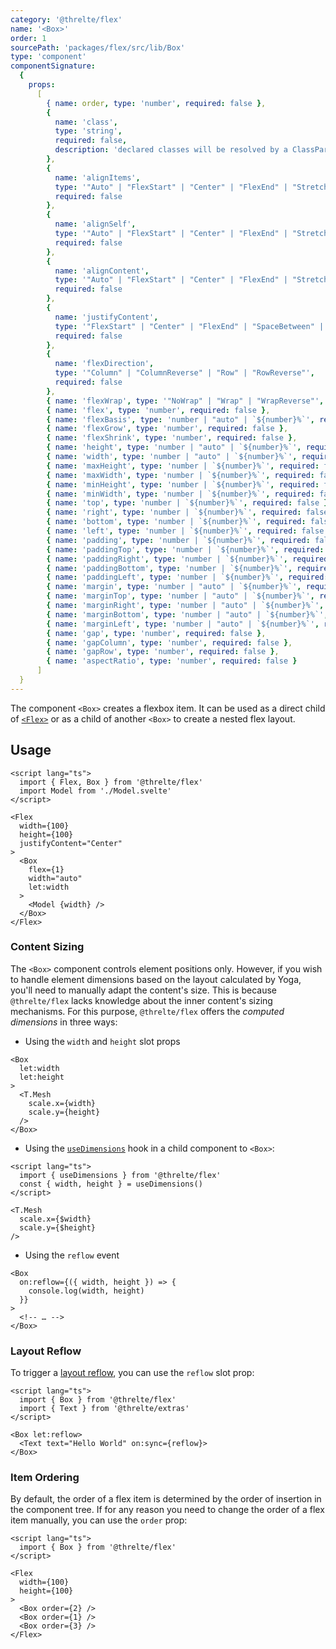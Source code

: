 ```yaml
---
category: '@threlte/flex'
name: '<Box>'
order: 1
sourcePath: 'packages/flex/src/lib/Box'
type: 'component'
componentSignature:
  {
    props:
      [
        { name: order, type: 'number', required: false },
        {
          name: 'class',
          type: 'string',
          required: false,
          description: 'declared classes will be resolved by a ClassParser declared on <Flex>'
        },
        {
          name: 'alignItems',
          type: '"Auto" | "FlexStart" | "Center" | "FlexEnd" | "Stretch" | "Baseline" | "SpaceBetween" | "SpaceAround"',
          required: false
        },
        {
          name: 'alignSelf',
          type: '"Auto" | "FlexStart" | "Center" | "FlexEnd" | "Stretch" | "Baseline" | "SpaceBetween" | "SpaceAround"',
          required: false
        },
        {
          name: 'alignContent',
          type: '"Auto" | "FlexStart" | "Center" | "FlexEnd" | "Stretch" | "Baseline" | "SpaceBetween" | "SpaceAround"',
          required: false
        },
        {
          name: 'justifyContent',
          type: '"FlexStart" | "Center" | "FlexEnd" | "SpaceBetween" | "SpaceAround" | "SpaceEvenly"',
          required: false
        },
        {
          name: 'flexDirection',
          type: '"Column" | "ColumnReverse" | "Row" | "RowReverse"',
          required: false
        },
        { name: 'flexWrap', type: '"NoWrap" | "Wrap" | "WrapReverse"', required: false },
        { name: 'flex', type: 'number', required: false },
        { name: 'flexBasis', type: 'number | "auto" | `${number}%`', required: false },
        { name: 'flexGrow', type: 'number', required: false },
        { name: 'flexShrink', type: 'number', required: false },
        { name: 'height', type: 'number | "auto" | `${number}%`', required: false },
        { name: 'width', type: 'number | "auto" | `${number}%`', required: false },
        { name: 'maxHeight', type: 'number | `${number}%`', required: false },
        { name: 'maxWidth', type: 'number | `${number}%`', required: false },
        { name: 'minHeight', type: 'number | `${number}%`', required: false },
        { name: 'minWidth', type: 'number | `${number}%`', required: false },
        { name: 'top', type: 'number | `${number}%`', required: false },
        { name: 'right', type: 'number | `${number}%`', required: false },
        { name: 'bottom', type: 'number | `${number}%`', required: false },
        { name: 'left', type: 'number | `${number}%`', required: false },
        { name: 'padding', type: 'number | `${number}%`', required: false },
        { name: 'paddingTop', type: 'number | `${number}%`', required: false },
        { name: 'paddingRight', type: 'number | `${number}%`', required: false },
        { name: 'paddingBottom', type: 'number | `${number}%`', required: false },
        { name: 'paddingLeft', type: 'number | `${number}%`', required: false },
        { name: 'margin', type: 'number | "auto" | `${number}%`', required: false },
        { name: 'marginTop', type: 'number | "auto" | `${number}%`', required: false },
        { name: 'marginRight', type: 'number | "auto" | `${number}%`', required: false },
        { name: 'marginBottom', type: 'number | "auto" | `${number}%`', required: false },
        { name: 'marginLeft', type: 'number | "auto" | `${number}%`', required: false },
        { name: 'gap', type: 'number', required: false },
        { name: 'gapColumn', type: 'number', required: false },
        { name: 'gapRow', type: 'number', required: false },
        { name: 'aspectRatio', type: 'number', required: false }
      ]
  }
---
```


The component `<Box>` creates a flexbox item. It can be used as a direct child
of [`<Flex>`](/docs/reference/flex/flex) or as a child of another `<Box>` to
create a nested flex layout.

## Usage

```svelte
<script lang="ts">
  import { Flex, Box } from '@threlte/flex'
  import Model from './Model.svelte'
</script>

<Flex
  width={100}
  height={100}
  justifyContent="Center"
>
  <Box
    flex={1}
    width="auto"
    let:width
  >
    <Model {width} />
  </Box>
</Flex>
```

### Content Sizing

The `<Box>` component controls element positions only. However, if you wish to
handle element dimensions based on the layout calculated by Yoga, you'll need to
manually adapt the content's size. This is because `@threlte/flex` lacks
knowledge about the inner content's sizing mechanisms. For this purpose,
`@threlte/flex` offers the _computed dimensions_ in three ways:

- Using the `width` and `height` slot props

```svelte
<Box
  let:width
  let:height
>
  <T.Mesh
    scale.x={width}
    scale.y={height}
  />
</Box>
```

- Using the [`useDimensions`](/docs/reference/flex/use-dimensions) hook in a child component to `<Box>`:

```svelte title="Child.svelte"
<script lang="ts">
  import { useDimensions } from '@threlte/flex'
  const { width, height } = useDimensions()
</script>

<T.Mesh
  scale.x={$width}
  scale.y={$height}
/>
```

- Using the `reflow` event

```svelte
<Box
  on:reflow={({ width, height }) => {
    console.log(width, height)
  }}
>
  <!-- … -->
</Box>
```

### Layout Reflow

To trigger a [layout reflow](/docs/reference/flex/flex#layout-reflow), you can use the `reflow` slot prop:

```svelte
<script lang="ts">
  import { Box } from '@threlte/flex'
  import { Text } from '@threlte/extras'
</script>

<Box let:reflow>
  <Text text="Hello World" on:sync={reflow}>
</Box>
```

### Item Ordering

By default, the order of a flex item is determined by the order of insertion in
the component tree. If for any reason you need to change the order of a flex
item manually, you can use the `order` prop:

```svelte
<script lang="ts">
  import { Box } from '@threlte/flex'
</script>

<Flex
  width={100}
  height={100}
>
  <Box order={2} />
  <Box order={1} />
  <Box order={3} />
</Flex>
```
